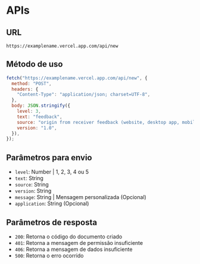 # APIs

## URL

```
https://examplename.vercel.app.com/api/new
```

## Método de uso

```js
fetch("https://examplename.vercel.app.com/api/new", {
  method: "POST",
  headers: {
    "Content-Type": "application/json; charset=UTF-8",
  },
  body: JSON.stringify({
    level: 3,
    text: "feedback",
    source: "origin from receiver feedback (website, desktop app, mobile app)",
    version: "1.0",
  }),
});
```

## Parâmetros para envio

- `level`: Number | 1, 2, 3, 4 ou 5
- `text`: String
- `source`: String
- `version`: String
- `message`: String | Mensagem personalizada (Opcional)
- `application`: String (Opcional)

## Parâmetros de resposta

- `200`: Retorna o código do documento criado
- `401`: Retorna a mensagem de permissão insuficiente
- `406`: Retorna a mensagem de dados insuficiente
- `500`: Retorna o erro ocorrido
